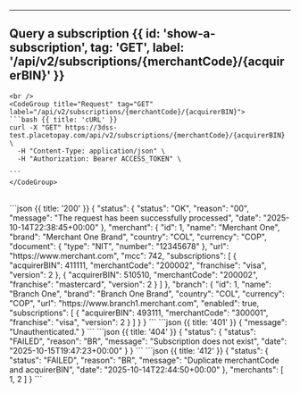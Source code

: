 


---

## Query a subscription {{ id: 'show-a-subscription', tag: 'GET', label: '/api/v2/subscriptions/{merchantCode}/{acquirerBIN}' }}

<Row>
  <Col>
      <ApiReader
        path="/api/v2/subscriptions/{merchantCode}/{acquirerBIN}"
        method="GET"
        api={props.refs}
      />
  </Col>
  <Col sticky>

    <br />
    <CodeGroup title="Request" tag="GET" label="/api/v2/subscriptions/{merchantCode}/{acquirerBIN}">
    ```bash {{ title: 'cURL' }}
    curl -X "GET" https://3dss-test.placetopay.com/api/v2/subscriptions/{merchantCode}/{acquirerBIN} \
      -H "Content-Type: application/json" \
      -H "Authorization: Bearer ACCESS_TOKEN" \

    ```
    </CodeGroup>
  </Col>
</Row>

<Row>
  <Col>
    <ApiReader
      path="/api/v2/subscriptions/{merchantCode}/{acquirerBIN}"
      method="get"
      type="response"
      api={props.refs}
    />
  </Col>

  <Col sticky>
    <br />
    <CodeGroup title="Response">
    ```json {{ title: '200' }}
    {
      "status": {
        "status": "OK",
        "reason": "00",
        "message": "The request has been successfully processed",
        "date": "2025-10-14T22:38:45+00:00"
      },
      "merchant": {
        "id": 1,
        "name": "Merchant One",
        "brand": "Merchant One Brand",
        "country": "COL",
        "currency": "COP",
        "document": {
          "type": "NIT",
          "number": "12345678"
        },
        "url": "https://www.merchant.com",
        "mcc": 742,
        "subscriptions": [
          {
            "acquirerBIN": 411111,
            "merchantCode": "200002",
            "franchise": "visa",
            "version": 2
          },
          {
            "acquirerBIN": 510510,
            "merchantCode": "200002",
            "franchise": "mastercard",
            "version": 2
          }
        ]
      },
      "branch": {
        "id": 1,
        "name": "Branch One",
        "brand": "Branch One Brand",
        "country": "COL",
        "currency": "COP",
        "url": "https://www.branch1.merchant.com",
        "enabled": true,
        "subscriptions": [
          {
            "acquirerBIN": 493111,
            "merchantCode": "300001",
            "franchise": "visa",
            "version": 2
          }
        ]
      }
    }
    ```
    ```json {{ title: '401' }}
    {
      "message": "Unauthenticated."
    }
    ```
    ```json {{ title: '404' }}
    {
      "status": {
        "status": "FAILED",
        "reason": "BR",
        "message": "Subscription does not exist",
        "date": "2025-10-15T19:47:23+00:00"
      }
    }
    ```
    ```json {{ title: '412' }}
    {
      "status": {
        "status": "FAILED",
        "reason": "BR",
        "message": "Duplicate merchantCode and acquirerBIN",
        "date": "2025-10-14T22:44:50+00:00"
      },
      "merchants": [
        1,
        2
      ]
    }
    ```
    </CodeGroup>
  </Col>
</Row>
